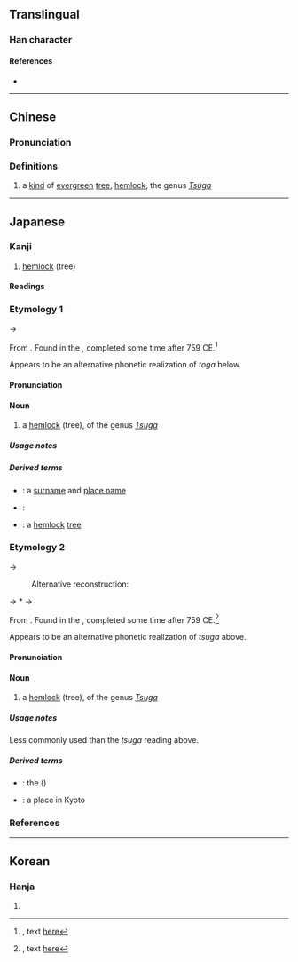 {{character info/new}}
==Translingual==

===Han character===
{{Han char|rn=75|rad=木|as=05|sn=9|four=|canj=DWYI|ids=⿰木母}}

====References====
* {{Han ref|kx=0521.121|dkj=14686|hdz=21192.030|uh=6802|ud=26626}}

----

==Chinese==
{{zh-forms}}

===Pronunciation===
{{zh-pron
|m=méi
|c=mui4
|mc=
|oc=
|ma=
|cat=n
}}

===Definitions===
{{zh-hanzi}}

# a [[kind]] of [[evergreen]] [[tree]], [[hemlock]], the genus ''[[Tsuga]]''

----

==Japanese==

===Kanji===
{{ja-kanji|grade=uc|rs=木05}}

# [[hemlock]] (tree)

====Readings====
{{ja-readings
|kanyoon=ばい
|kun=とが-, つが-
}}

===Etymology 1===
{{ja-kanjitab|yomi=k|つが}}

{{IPAfont|⟨tuɡa⟩}} → {{IPAchar|/t͡suɡa/}}

From {{inh|ja|ojp|sort=つが|-}}.  Found in the ''{{w|Man'yōshū}}'', completed some time after 759 CE.<ref>{{RQ:Manyoshu|3|324}}, text [http://jti.lib.virginia.edu/japanese/manyoshu/Man3Yos.html#324 here]</ref>

Appears to be an alternative phonetic realization of ''toga'' below.

====Pronunciation====
{{ja-pron|yomi=k|つが|acc=2|acc_ref=DJR|acc2=0|acc2_ref=DJR}}

====Noun====
{{ja-noun|つが|ツガ}}

# a [[hemlock]] (tree), of the genus ''[[Tsuga]]''

=====Usage notes=====
{{U:ja:biology|ツガ}}

=====Derived terms=====
{{der-top}}
* {{ja-r|都%賀|^つ%が}}: a [[surname]] and [[place name]]
* {{ja-r|栂%桜|つが%ざくら}}: {{taxlink|Phyllodoce nipponica|species}}
* {{ja-r|栂の木|つがのき}}: a [[hemlock]] [[tree]]
{{der-bottom}}

===Etymology 2===
{{ja-kanjitab|yomi=k|とが}}

{{IPAfont|⟨to<sub>1</sub>ɡa⟩}} → {{IPAchar|/toɡa/}}
: Alternative reconstruction:
{{IPAfont|⟨to<sub>1</sub>ɡa⟩}} → *{{IPAchar|/twoɡa/}} → {{IPAchar|/toɡa/}}

From {{inh|ja|ojp|sort=とが|-}}.  Found in the ''{{w|Man'yōshū}}'', completed some time after 759 CE.<ref>{{RQ:Manyoshu|6|907}}, text [http://jti.lib.virginia.edu/japanese/manyoshu/Man6Yos.html#907 here]</ref>

Appears to be an alternative phonetic realization of ''tsuga'' above.

====Pronunciation====
{{ja-pron|yomi=k|とが|acc=1|acc_ref=DJR}}

====Noun====
{{ja-noun|とが}}

# a [[hemlock]] (tree), of the genus ''[[Tsuga]]''

=====Usage notes=====
Less commonly used than  the ''tsuga'' reading above.

=====Derived terms=====
{{der-top}}
* {{ja-r|栂%椹|とが%さわら}}: the {{vern|Japanese Douglas fir}} ({{taxlink|Pseudotsuga japonica|species}})
* {{ja-r|栂%尾|^とが%の.お}}: a place in Kyoto
{{der-bottom}}

===References===
<references/>

----

==Korean==

===Hanja===
{{ko-hanja|hangeul=[[매]]|eumhun=|rv=mae|mr=mae|y=may}}

# {{rfdef|ko|sort=木05}}